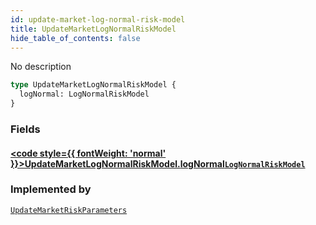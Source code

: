 ```yaml
---
id: update-market-log-normal-risk-model
title: UpdateMarketLogNormalRiskModel
hide_table_of_contents: false
---
```








No description

```graphql
type UpdateMarketLogNormalRiskModel {
  logNormal: LogNormalRiskModel
}
```


### Fields

#### [<code style={{ fontWeight: 'normal' }}>UpdateMarketLogNormalRiskModel.<b>logNormal</b></code>](#)<Bullet />[`LogNormalRiskModel`](/docs/testnet/graphql/objects/log-normal-risk-model) <Badge class="secondary" text="object"/>
> 
> 



### Implemented by

[`UpdateMarketRiskParameters`](/docs/testnet/graphql/unions/update-market-risk-parameters)  <Badge class="secondary" text="union"/>



